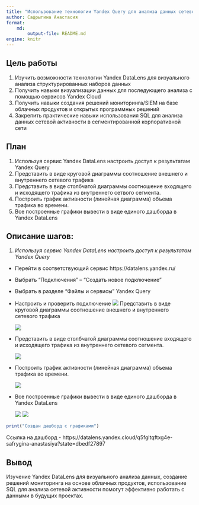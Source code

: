 ```yaml
---
title: "Использование технологии Yandex Query для анализа данных сетевой активности"
author: Сафрыгина Анастасия
format: 
    md:
        output-file: README.md
engine: knitr
---
```


## Цель работы

1.  Изучить возможности технологии Yandex DataLens для визуального анализа структурированных наборов данных
2.  Получить навыки визуализации данных для последующего анализа с помощью сервисов Yandex Cloud
3.  Получить навыки создания решений мониторинга/SIEM на базе облачных продуктов и открытых программных решений
4.  Закрепить практические навыки использования SQL для анализа данных сетевой активности в сегментированной корпоративной сети

## План

1.  Используя сервис Yandex DataLens настроить доступ к результатам Yandex Query
2.  Представить в виде круговой диаграммы соотношение внешнего и внутреннего сетевого трафика
3.  Представить в виде столбчатой диаграммы соотношение входящего и исходящего трафика из внутреннего сетвого сегмента.
4.  Построить график активности (линейная диаграмма) объема трафика во времени.
5.  Все построенные графики вывести в виде единого дашборда в Yandex DataLens

## Описание шагов:

1.  *Используя сервис Yandex DataLens настроить доступ к результатам Yandex Query*

-   Перейти в соответствующий сервис https://datalens.yandex.ru/

-   Выбрать "Подключения" -- "Создать новое подключение"

-   Выбрать в разделе "Файлы и сервисы" Yandex Query

-   Настроить и проверить подключение ![](pictures/1.jpg) Представить в виде круговой диаграммы соотношение внешнего и внутреннего сетевого трафика

    ![](pictures/2.jpg)

-   Представить в виде столбчатой диаграммы соотношение входящего и исходящего трафика из внутреннего сетевого сегмента.

    ![](pictures/3.jpg)

-   Построить график активности (линейная диаграмма) объема трафика во времени.

    ![](pictures/4.jpg)

-   Все построенные графики вывести в виде единого дашборда в Yandex DataLens

    ![](pictures/5.jpg) ![](pictures/6.jpg)

```r
print("Создан дашборд c графиками")
```

Ссылка на дашборд - https://datalens.yandex.cloud/q5fgltqftxg4e-safrygina-anastasiya?state=dbedf27897

## Вывод

Изучение Yandex DataLens для визуального анализа данных, создание решений мониторинга на основе облачных продуктов, использование SQL для анализа сетевой активности помогут эффективно работать с данными в будущих проектах.
